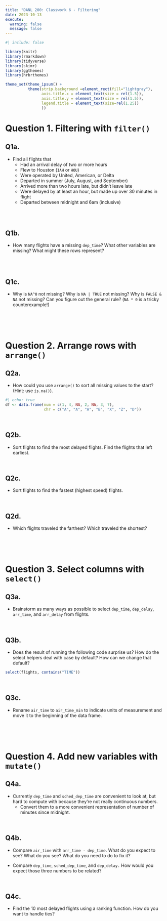 ```yaml
---
title: "DANL 200: Classwork 6 - Filtering"
date: 2023-10-13
execute: 
  warning: false
  message: false
---
```

```r
#| include: false

library(knitr)
library(rmarkdown)
library(tidyverse)
library(skimr)
library(ggthemes)
library(hrbrthemes)

theme_set(theme_ipsum() +
          theme(strip.background =element_rect(fill="lightgray"),
                axis.title.x = element_text(size = rel(1.5)),
                axis.title.y = element_text(size = rel(1.5)),
                legend.title = element_text(size=rel(1.25))
                ))
```

# Question 1. Filtering with `filter()`

## Q1a.

- Find all flights that
  - Had an arrival delay of two or more hours
  - Flew to Houston (`IAH` or `HOU`)
  - Were operated by United, American, or Delta
  - Departed in summer (July, August, and September)
  - Arrived more than two hours late, but didn’t leave late
  - Were delayed by at least an hour, but made up over 30 minutes in flight
  - Departed between midnight and 6am (inclusive)

<br><br>

## Q1b.

- How many flights have a missing `dep_time`? What other variables are missing? What might these rows represent?

<br><br>

## Q1c.

- Why is `NA^0` not missing? Why is `NA | TRUE` not missing? Why is `FALSE & NA` not missing? Can you figure out the general rule? (`NA * 0` is a tricky counterexample!)



<br><br><br>


# Question 2. Arrange rows with `arrange()`

## Q2a.

- How could you use `arrange()` to sort all missing values to the start? (Hint: use `is.na()`).
```r
#| echo: true
df <- data.frame(num = c(1, 4, NA, 2, NA, 3, 7),
                 chr = c("A", "A", "A", "B", "X", "Z", "D"))
```

<br>

## Q2b.

- Sort flights to find the most delayed flights. Find the flights that left earliest.

<br>

## Q2c.

- Sort flights to find the fastest (highest speed) flights.

<br>

## Q2d.

- Which flights traveled the farthest? Which traveled the shortest?

<br><br><br>


# Question 3. Select columns with `select()`

## Q3a.

- Brainstorm as many ways as possible to select `dep_time`, `dep_delay`, `arr_time`, and `arr_delay` from flights.

<br>

## Q3b.

- Does the result of running the following code surprise us? How do the select helpers deal with case by default? How can we change that default?

```r
select(flights, contains("TIME"))
```

<br>

## Q3c.
- Rename `air_time` to `air_time_min` to indicate units of measurement and move it to the beginning of the data frame.


<br><br><br>

# Question 4. Add new variables with `mutate()`

## Q4a.
 
- Currently `dep_time` and `sched_dep_time` are convenient to look at, but hard to compute with because they’re not really continuous numbers. 
  - Convert them to a more convenient representation of number of minutes since midnight.

<br>

## Q4b. 

- Compare `air_time` with `arr_time - dep_time`. What do you expect to see? What do you see? What do you need to do to fix it?

- Compare `dep_time`, `sched_dep_time`, and `dep_delay.` How would you expect those three numbers to be related?

<br>

## Q4c.

- Find the 10 most delayed flights using a ranking function. How do you want to handle ties? 

<br>

